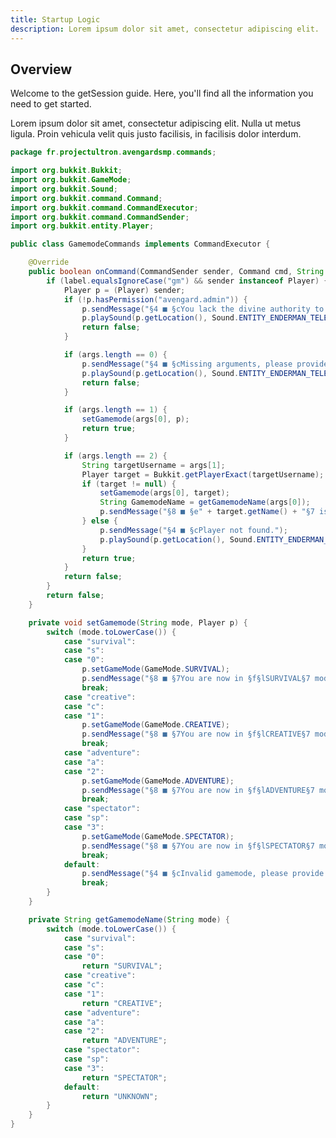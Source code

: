 ```yaml
---
title: Startup Logic
description: Lorem ipsum dolor sit amet, consectetur adipiscing elit.
---
```


## Overview

Welcome to the getSession guide. Here, you'll find all the information you need to get started.

Lorem ipsum dolor sit amet, consectetur adipiscing elit. Nulla ut metus ligula. Proin vehicula velit quis justo facilisis, in facilisis dolor interdum.

```java
package fr.projectultron.avengardsmp.commands;

import org.bukkit.Bukkit;
import org.bukkit.GameMode;
import org.bukkit.Sound;
import org.bukkit.command.Command;
import org.bukkit.command.CommandExecutor;
import org.bukkit.command.CommandSender;
import org.bukkit.entity.Player;

public class GamemodeCommands implements CommandExecutor {

    @Override
    public boolean onCommand(CommandSender sender, Command cmd, String label, String[] args) {
        if (label.equalsIgnoreCase("gm") && sender instanceof Player) {
            Player p = (Player) sender;
            if (!p.hasPermission("avengard.admin")) {
                p.sendMessage("§4 ■ §cYou lack the divine authority to wield such power.");
                p.playSound(p.getLocation(), Sound.ENTITY_ENDERMAN_TELEPORT, 100f, 0.5f);
                return false;
            }

            if (args.length == 0) {
                p.sendMessage("§4 ■ §cMissing arguments, please provide one of the following gamemodes: §4survival§c, §4creative§c, §4adventure§c, §4spectator§c.");
                p.playSound(p.getLocation(), Sound.ENTITY_ENDERMAN_TELEPORT, 100f, 0.5f);
                return false;
            }

            if (args.length == 1) {
                setGamemode(args[0], p);
                return true;
            }

            if (args.length == 2) {
                String targetUsername = args[1];
                Player target = Bukkit.getPlayerExact(targetUsername);
                if (target != null) {
                    setGamemode(args[0], target);
                    String GamemodeName = getGamemodeName(args[0]);
                    p.sendMessage("§8 ■ §e" + target.getName() + "§7 is now in §f§l" + GamemodeName + "§7 mode.");
                } else {
                    p.sendMessage("§4 ■ §cPlayer not found.");
                    p.playSound(p.getLocation(), Sound.ENTITY_ENDERMAN_TELEPORT, 100f, 0.5f);
                }
                return true;
            }
            return false;
        }
        return false;
    }

    private void setGamemode(String mode, Player p) {
        switch (mode.toLowerCase()) {
            case "survival":
            case "s":
            case "0":
                p.setGameMode(GameMode.SURVIVAL);
                p.sendMessage("§8 ■ §7You are now in §f§lSURVIVAL§7 mode.");
                break;
            case "creative":
            case "c":
            case "1":
                p.setGameMode(GameMode.CREATIVE);
                p.sendMessage("§8 ■ §7You are now in §f§lCREATIVE§7 mode.");
                break;
            case "adventure":
            case "a":
            case "2":
                p.setGameMode(GameMode.ADVENTURE);
                p.sendMessage("§8 ■ §7You are now in §f§lADVENTURE§7 mode.");
                break;
            case "spectator":
            case "sp":
            case "3":
                p.setGameMode(GameMode.SPECTATOR);
                p.sendMessage("§8 ■ §7You are now in §f§lSPECTATOR§7 mode.");
                break;
            default:
                p.sendMessage("§4 ■ §cInvalid gamemode, please provide one of the following gamemodes: §4survival§c, §4creative§c, §4adventure§c, §4spectator§c.");
                break;
        }
    }

    private String getGamemodeName(String mode) {
        switch (mode.toLowerCase()) {
            case "survival":
            case "s":
            case "0":
                return "SURVIVAL";
            case "creative":
            case "c":
            case "1":
                return "CREATIVE";
            case "adventure":
            case "a":
            case "2":
                return "ADVENTURE";
            case "spectator":
            case "sp":
            case "3":
                return "SPECTATOR";
            default:
                return "UNKNOWN";
        }
    }
}

```
